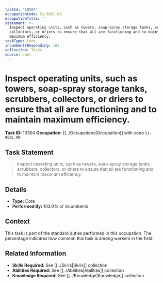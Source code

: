 ```yaml
---
taskId: '10504'
occupationCode: 51-8091.00
occupationTitle: ''
statement: >-
  Inspect operating units, such as towers, soap-spray storage tanks, scrubbers,
  collectors, or driers to ensure that all are functioning and to maintain
  maximum efficiency.
taskType: Core
incumbentsResponding: 103
collection: Tasks
source: onet
---
```

# Inspect operating units, such as towers, soap-spray storage tanks, scrubbers, collectors, or driers to ensure that all are functioning and to maintain maximum efficiency.

**Task ID:** 10504
**Occupation:** [[../Occupations|Occupation]] with code `51-8091.00`

## Task Statement

> Inspect operating units, such as towers, soap-spray storage tanks, scrubbers, collectors, or driers to ensure that all are functioning and to maintain maximum efficiency.

## Details

- **Type:** Core
- **Performed By:** 103.0% of incumbents

## Context

This task is part of the standard duties performed in this occupation. The percentage indicates how common this task is among workers in the field.

## Related Information

- **Skills Required:** See [[../Skills|Skills]] collection
- **Abilities Required:** See [[../Abilities|Abilities]] collection
- **Knowledge Required:** See [[../Knowledge|Knowledge]] collection
